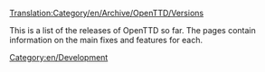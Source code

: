 [[Translation:Category/en/Archive/OpenTTD/Versions]]

This is a list of the releases of OpenTTD so far.  The pages contain information on the main fixes and features for each.

[[Category:en/Development]]